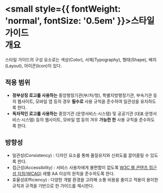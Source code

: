 
<Meta title="Style Guide/개요" />

# <small style={{ fontWeight: 'normal', fontSize: '0.5em' }}>스타일 가이드</small> <br /> 개요

스타일 가이드의 구성 요소로는 색상(Color), 서체(Typography), 형태(Shape), 배치(Layout), 아이콘(Icon)이 있다.

## 적용 범위

- **정부상징 로고를 사용하는** 중앙행정기관(부/처/청), 특별지방행정기관, 부속기관 등의 웹사이트, 모바일 앱 등의 경우
  **필수로** 사용 규칙을 준수하여 일관성을 유지하도록 한다.
- **독자적인 로고를 사용하는** 중앙기관 (운영서비스·시스템) 및 공공기관 (대표·운영서비스·시스템) 등의 웹사이트, 모바일 앱 등의 겨우
  **가능한 한** 사용 규칙을 준수하도록 한다.

## 방향성

- 일관성(Consistency) : 디자인 요소를 통해 품질유지와 신뢰도를 끌어올릴 수 있도록 한다.
- 접근성(Accessibility) : 서비스 사용자에게 불편함이 없도록 [W3C 웹 콘텐츠 접근성 지침(WCAG)](https://www.w3.org/WAI/WCAG22/Understanding/contrast-minimum.html) 레벨 AA 이상의 원칙을 준수하도록 한다.
- 효율성(Efficiency) : 다양한 개발 환경을 고려해 소통 비용을 줄이고 적용이 용이한 규칙과 규격을 기반으로 한 가이드를 제시한다.

